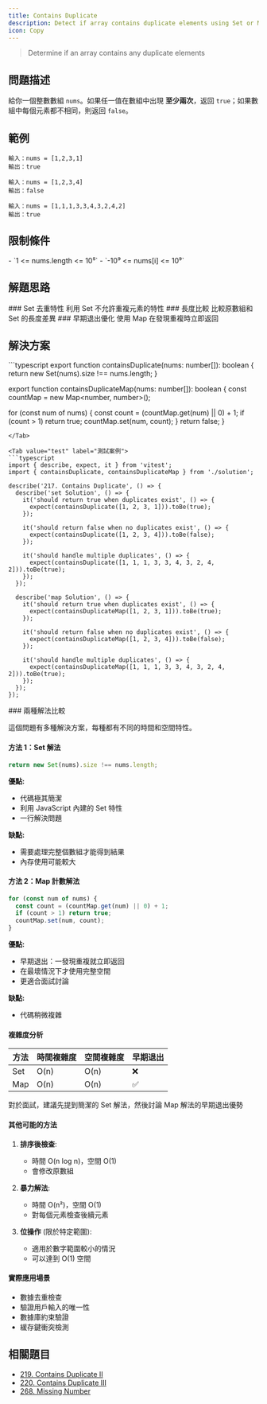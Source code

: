 ```yaml
---
title: Contains Duplicate
description: Detect if array contains duplicate elements using Set or Map
icon: Copy
---
```



> Determine if an array contains any duplicate elements

## 問題描述

給你一個整數數組 `nums`。如果任一值在數組中出現 **至少兩次**，返回 `true`；如果數組中每個元素都不相同，則返回 `false`。

## 範例

```
輸入：nums = [1,2,3,1]
輸出：true

輸入：nums = [1,2,3,4]
輸出：false

輸入：nums = [1,1,1,3,3,4,3,2,4,2]
輸出：true
```

## 限制條件

<Callout type="info">
- `1 <= nums.length <= 10⁵`
- `-10⁹ <= nums[i] <= 10⁹`
</Callout>

## 解題思路

<Steps>

<Step>
### Set 去重特性
利用 Set 不允許重複元素的特性
</Step>

<Step>
### 長度比較
比較原數組和 Set 的長度差異
</Step>

<Step>
### 早期退出優化
使用 Map 在發現重複時立即返回
</Step>

</Steps>

## 解決方案

<Tabs>
<Tab value="solution" label="TypeScript 解答">
```typescript
export function containsDuplicate(nums: number[]): boolean {
  return new Set(nums).size !== nums.length;
}

export function containsDuplicateMap(nums: number[]): boolean {
  const countMap = new Map<number, number>();

  for (const num of nums) {
    const count = (countMap.get(num) || 0) + 1;
    if (count > 1)
      return true;
    countMap.set(num, count);
  }
  return false;
}
```
</Tab>

<Tab value="test" label="測試案例">
```typescript
import { describe, expect, it } from 'vitest';
import { containsDuplicate, containsDuplicateMap } from './solution';

describe('217. Contains Duplicate', () => {
  describe('set Solution', () => {
    it('should return true when duplicates exist', () => {
      expect(containsDuplicate([1, 2, 3, 1])).toBe(true);
    });

    it('should return false when no duplicates exist', () => {
      expect(containsDuplicate([1, 2, 3, 4])).toBe(false);
    });

    it('should handle multiple duplicates', () => {
      expect(containsDuplicate([1, 1, 1, 3, 3, 4, 3, 2, 4, 2])).toBe(true);
    });
  });

  describe('map Solution', () => {
    it('should return true when duplicates exist', () => {
      expect(containsDuplicateMap([1, 2, 3, 1])).toBe(true);
    });

    it('should return false when no duplicates exist', () => {
      expect(containsDuplicateMap([1, 2, 3, 4])).toBe(false);
    });

    it('should handle multiple duplicates', () => {
      expect(containsDuplicateMap([1, 1, 1, 3, 3, 4, 3, 2, 4, 2])).toBe(true);
    });
  });
});
```
</Tab>

<Tab value="explanation" label="演算法解析">
### 兩種解法比較

這個問題有多種解決方案，每種都有不同的時間和空間特性。

#### 方法 1：Set 解法
```typescript
return new Set(nums).size !== nums.length;
```

**優點:**
- 代碼極其簡潔
- 利用 JavaScript 內建的 Set 特性
- 一行解決問題

**缺點:**
- 需要處理完整個數組才能得到結果
- 內存使用可能較大

#### 方法 2：Map 計數解法
```typescript
for (const num of nums) {
  const count = (countMap.get(num) || 0) + 1;
  if (count > 1) return true;
  countMap.set(num, count);
}
```

**優點:**
- 早期退出：一發現重複就立即返回
- 在最壞情況下才使用完整空間
- 更適合面試討論

**缺點:**
- 代碼稍微複雜

#### 複雜度分析

| 方法 | 時間複雜度 | 空間複雜度 | 早期退出 |
|------|------------|------------|----------|
| Set | O(n) | O(n) | ❌ |
| Map | O(n) | O(n) | ✅ |

<Callout type="tip">
對於面試，建議先提到簡潔的 Set 解法，然後討論 Map 解法的早期退出優勢
</Callout>

#### 其他可能的方法

1. **排序後檢查**: 
   - 時間 O(n log n)，空間 O(1)
   - 會修改原數組

2. **暴力解法**: 
   - 時間 O(n²)，空間 O(1)
   - 對每個元素檢查後續元素

3. **位操作** (限於特定範圍):
   - 適用於數字範圍較小的情況
   - 可以達到 O(1) 空間

#### 實際應用場景
- 數據去重檢查
- 驗證用戶輸入的唯一性
- 數據庫約束驗證
- 緩存鍵衝突檢測
</Tab>
</Tabs>

## 相關題目

- [219. Contains Duplicate II](https://leetcode.com/problems/contains-duplicate-ii/)
- [220. Contains Duplicate III](https://leetcode.com/problems/contains-duplicate-iii/)
- [268. Missing Number](https://leetcode.com/problems/missing-number/)